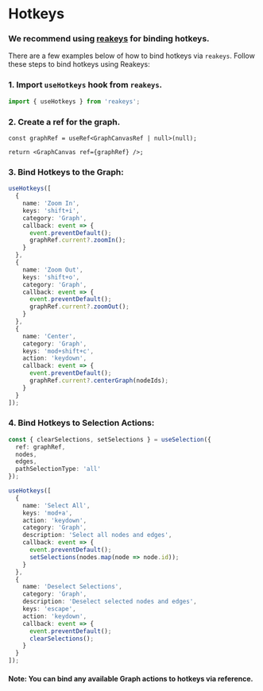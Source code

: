 
<Meta title="Docs/Advanced/Hotkeys" />

# Hotkeys

### We recommend using [reakeys](https://github.com/reaviz/reakeys) for binding hotkeys.

There are a few examples below of how to bind hotkeys via `reakeys`.
Follow these steps to bind hotkeys using Reakeys:

### 1. Import `useHotkeys` hook from `reakeys`.

```ts
import { useHotkeys } from 'reakeys';
```

### 2. Create a ref for the graph.

```tsx
const graphRef = useRef<GraphCanvasRef | null>(null);

return <GraphCanvas ref={graphRef} />;
```

### 3. Bind Hotkeys to the Graph:

```ts
useHotkeys([
  {
    name: 'Zoom In',
    keys: 'shift+i',
    category: 'Graph',
    callback: event => {
      event.preventDefault();
      graphRef.current?.zoomIn();
    }
  },
  {
    name: 'Zoom Out',
    keys: 'shift+o',
    category: 'Graph',
    callback: event => {
      event.preventDefault();
      graphRef.current?.zoomOut();
    }
  },
  {
    name: 'Center',
    category: 'Graph',
    keys: 'mod+shift+c',
    action: 'keydown',
    callback: event => {
      event.preventDefault();
      graphRef.current?.centerGraph(nodeIds);
    }
  }
]);
```

### 4. Bind Hotkeys to Selection Actions:

```ts
const { clearSelections, setSelections } = useSelection({
  ref: graphRef,
  nodes,
  edges,
  pathSelectionType: 'all'
});

useHotkeys([
  {
    name: 'Select All',
    keys: 'mod+a',
    action: 'keydown',
    category: 'Graph',
    description: 'Select all nodes and edges',
    callback: event => {
      event.preventDefault();
      setSelections(nodes.map(node => node.id));
    }
  },
  {
    name: 'Deselect Selections',
    category: 'Graph',
    description: 'Deselect selected nodes and edges',
    keys: 'escape',
    action: 'keydown',
    callback: event => {
      event.preventDefault();
      clearSelections();
    }
  }
]);
```

#### Note: You can bind any available Graph actions to hotkeys via reference.
